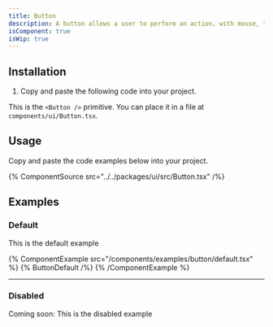 ```yaml
---
title: Button
description: A button allows a user to perform an action, with mouse, touch, and keyboard interactions.
isComponent: true
isWip: true
---
```


## Installation

1. Copy and paste the following code into your project.

This is the `<Button />` primitive. You can place it in a file at `components/ui/Button.tsx`.

## Usage

Copy and paste the code examples below into your project.

{% ComponentSource src="../../packages/ui/src/Button.tsx" /%}

## Examples

### Default

This is the default example

{% ComponentExample src="/components/examples/button/default.tsx" %}
{% ButtonDefault /%}
{% /ComponentExample %}

---

### Disabled

Coming soon: This is the disabled example

<!-- TODO -->
